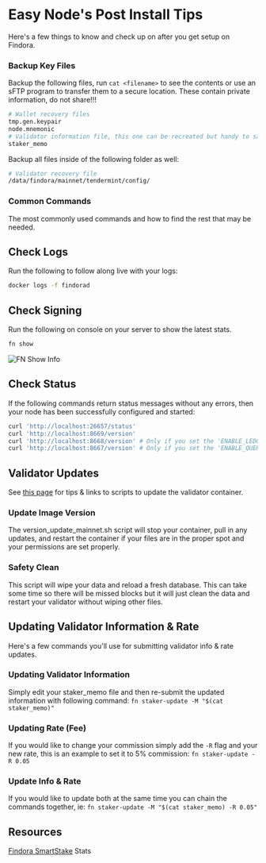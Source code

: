 # Easy Node's Post Install Tips
Here's a few things to know and check up on after you get setup on Findora.

### Backup Key Files
Backup the following files, run `cat <filename>` to see the contents or use an sFTP program to transfer them to a secure location. These contain private information, do not share!!!

```bash
# Wallet recovery files
tmp.gen.keypair
node.mnemonic
# Validator information file, this one can be recreated but handy to save
staker_memo
```

Backup all files inside of the following folder as well:

```bash
# Validator recovery file
/data/findora/mainnet/tendermint/config/
```

### Common Commands
The most commonly used commands and how to find the rest that may be needed.

## Check Logs
Run the following to follow along live with your logs:

```bash
docker logs -f findorad
```

## Check Signing
Run the following on console on your server to show the latest stats.

```bash
fn show
```

![FN Show Info](/fn_show.png)

## Check Status
If the following commands return status messages without any errors, then your node has been successfully configured and started:

```bash
curl 'http://localhost:26657/status'
curl 'http://localhost:8669/version'
curl 'http://localhost:8668/version' # Only if you set the 'ENABLE_LEDGER_SERVICE'
curl 'http://localhost:8667/version' # Only if you set the 'ENABLE_QUERY_SERVICE'
```

## Validator Updates
See [this page](https://wiki.findora.org/docs/guides/update-version) for tips & links to scripts to update the validator container.
### Update Image Version
The version_update_mainnet.sh script will stop your container, pull in any updates, and restart the container if your files are in the proper spot and your permissions are set properly.
### Safety Clean
This script will wipe your data and reload a fresh database. This can take some time so there will be missed blocks but it will just clean the data and restart your validator without wiping other files.

## Updating Validator Information & Rate
Here's a few commands you'll use for submitting validator info & rate updates.
### Updating Validator Information
Simply edit your staker_memo file and then re-submit the updated information with following command:
`fn staker-update -M "$(cat staker_memo)"`

### Updating Rate (Fee)
If you would like to change your commission simply add the `-R` flag and your new rate, this is an example to set it to 5% commission:
`fn staker-update -R 0.05`

### Update Info & Rate
If you would like to update both at the same time you can chain the commands together, ie:
`fn staker-update -M "$(cat staker_memo) -R 0.05"`

## Resources

[Findora SmartStake](https://findora.smartstake.io) Stats